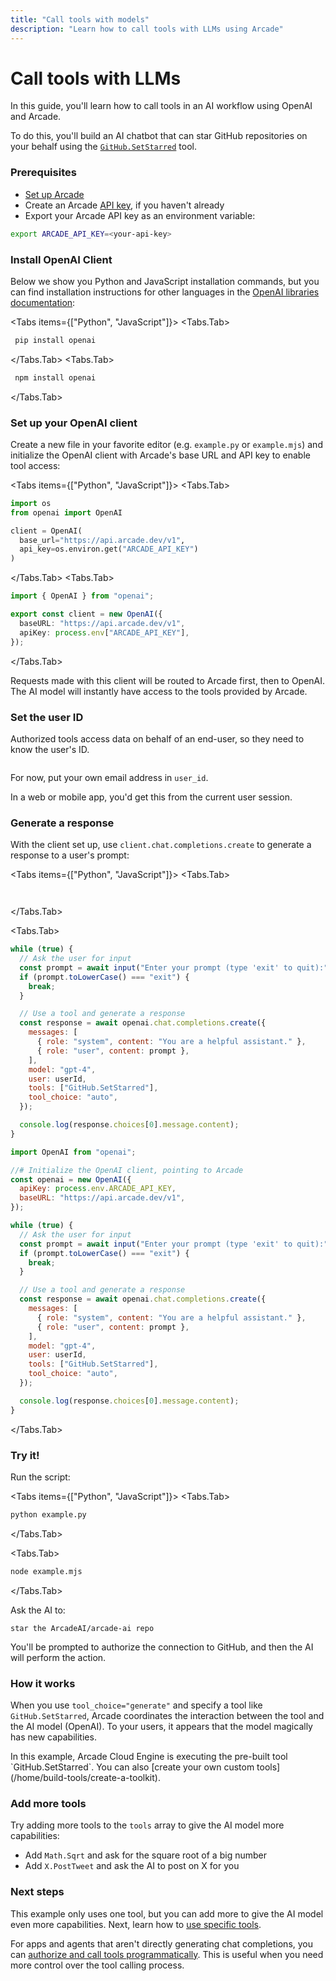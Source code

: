 ```yaml
---
title: "Call tools with models"
description: "Learn how to call tools with LLMs using Arcade"
---
```



# Call tools with LLMs

In this guide, you'll learn how to call tools in an AI workflow using OpenAI and Arcade.

To do this, you'll build an AI chatbot that can star GitHub repositories on your behalf using the [`GitHub.SetStarred`](/toolkits/development/github/github#setstarred) tool.

<Steps>

### Prerequisites

- [Set up Arcade](/home/quickstart)
- Create an Arcade [API key](/home/api-keys), if you haven't already
- Export your Arcade API key as an environment variable:
```bash
export ARCADE_API_KEY=<your-api-key>
```

### Install OpenAI Client

Below we show you Python and JavaScript installation commands, but you can find installation instructions for other languages in the [OpenAI libraries documentation](https://platform.openai.com/docs/libraries):

<Tabs items={["Python", "JavaScript"]}> <Tabs.Tab>

```bash
 pip install openai
```

</Tabs.Tab> <Tabs.Tab>

```bash
 npm install openai
```

</Tabs.Tab> </Tabs>

### Set up your OpenAI client

Create a new file in your favorite editor (e.g. `example.py` or `example.mjs`) and initialize the OpenAI client with Arcade's base URL and API key to enable tool access:

<Tabs items={["Python", "JavaScript"]}> <Tabs.Tab>

```python {1, 5-6}
import os
from openai import OpenAI

client = OpenAI(
  base_url="https://api.arcade.dev/v1",
  api_key=os.environ.get("ARCADE_API_KEY")
)

```

</Tabs.Tab> <Tabs.Tab>

```typescript
import { OpenAI } from "openai";

export const client = new OpenAI({
  baseURL: "https://api.arcade.dev/v1",
  apiKey: process.env["ARCADE_API_KEY"],
});
```

</Tabs.Tab> </Tabs>

Requests made with this client will be routed to Arcade first, then to OpenAI. The AI model will instantly have access to the tools provided by Arcade.

### Set the user ID

Authorized tools access data on behalf of an end-user, so they need to know the user's ID.

```python file=<rootDir>/examples/code/home/use-tools/call-tools-with-models/github_stars_chatbot.py#L10-L11

```

For now, put your own email address in `user_id`.

In a web or mobile app, you'd get this from the current user session.

### Generate a response

With the client set up, use `client.chat.completions.create` to generate a response to a user's prompt:

<Tabs items={["Python", "JavaScript"]}>
<Tabs.Tab>

```python file=<rootDir>/examples/code/home/use-tools/call-tools-with-models/github_stars_chatbot.py#L13-

```

<ToggleContent showText="Click to view the full example" hideText="Hide example">

```python file=<rootDir>/examples/code/home/use-tools/call-tools-with-models/github_stars_chatbot.py

```

</ToggleContent>

</Tabs.Tab>

<Tabs.Tab>

```js
while (true) {
  // Ask the user for input
  const prompt = await input("Enter your prompt (type 'exit' to quit):");
  if (prompt.toLowerCase() === "exit") {
    break;
  }

  // Use a tool and generate a response
  const response = await openai.chat.completions.create({
    messages: [
      { role: "system", content: "You are a helpful assistant." },
      { role: "user", content: prompt },
    ],
    model: "gpt-4",
    user: userId,
    tools: ["GitHub.SetStarred"],
    tool_choice: "auto",
  });

  console.log(response.choices[0].message.content);
}
```

<ToggleContent showText="Click to view the full example" hideText="Hide example">

```js
import OpenAI from "openai";

//# Initialize the OpenAI client, pointing to Arcade
const openai = new OpenAI({
  apiKey: process.env.ARCADE_API_KEY,
  baseURL: "https://api.arcade.dev/v1",
});

while (true) {
  // Ask the user for input
  const prompt = await input("Enter your prompt (type 'exit' to quit):");
  if (prompt.toLowerCase() === "exit") {
    break;
  }

  // Use a tool and generate a response
  const response = await openai.chat.completions.create({
    messages: [
      { role: "system", content: "You are a helpful assistant." },
      { role: "user", content: prompt },
    ],
    model: "gpt-4",
    user: userId,
    tools: ["GitHub.SetStarred"],
    tool_choice: "auto",
  });

  console.log(response.choices[0].message.content);
}
```

</ToggleContent>

</Tabs.Tab>

</Tabs>

### Try it!

Run the script:

<Tabs items={["Python", "JavaScript"]}>
<Tabs.Tab>

```bash
python example.py
```

</Tabs.Tab>

<Tabs.Tab>

```bash
node example.mjs
```

</Tabs.Tab>

</Tabs>

Ask the AI to:

```
star the ArcadeAI/arcade-ai repo
```

You'll be prompted to authorize the connection to GitHub, and then the AI will perform the action.

</Steps>

### How it works

When you use `tool_choice="generate"` and specify a tool like `GitHub.SetStarred`, Arcade coordinates the interaction between the tool and the AI model (OpenAI). To your users, it appears that the model magically has new capabilities.

<Note>
  In this example, Arcade Cloud Engine is executing the pre-built tool
  `GitHub.SetStarred`. You can also [create your own custom
  tools](/home/build-tools/create-a-toolkit).
</Note>

### Add more tools

Try adding more tools to the `tools` array to give the AI model more capabilities:

- Add `Math.Sqrt` and ask for the square root of a big number
- Add `X.PostTweet` and ask the AI to post on X for you

### Next steps

This example only uses one tool, but you can add more to give the AI model even more capabilities. Next, learn how to [use specific tools](specify-tools).

For apps and agents that aren't directly generating chat completions, you can [authorize and call tools programmatically](/home/use-tools/call-tools-directly). This is useful when you need more control over the tool calling process.
